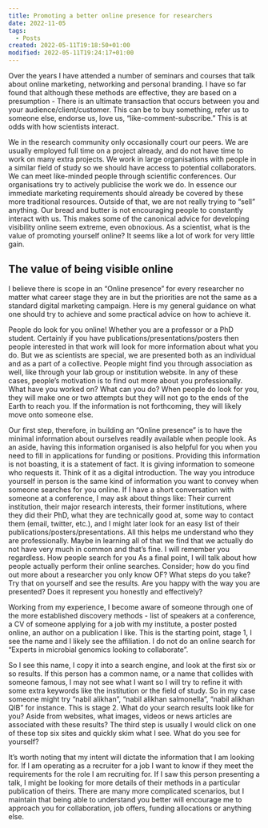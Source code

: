 ```yaml
---
title: Promoting a better online presence for researchers
date: 2022-11-05
tags:
  - Posts
created: 2022-05-11T19:18:50+01:00
modified: 2022-05-11T19:24:17+01:00
---
```

Over the years I have attended a number of seminars and courses that talk about online marketing, networking and personal branding. I have so far found that although these methods are effective, they are based on a presumption - There is an ultimate transaction that occurs between you and your audience/client/customer. This can be to buy something, refer us to someone else, endorse us, love us, “like-comment-subscribe.”  This is at odds with how scientists interact. 

We in the research community only occasionally court our peers. We are usually employed full time on a project already, and do not have time to work on many extra projects.  We work in large organisations with people in a similar field of study so we should have access to potential collaborators. We can meet like-minded people through scientific conferences. Our organisations try to actively publicise the work we do. In essence our immediate marketing requirements should already be covered by these more traditional resources. Outside of that, we are not really trying to “sell” anything. Our bread and butter is not encouraging people to constantly interact with us. This makes some of the canonical advice for developing visibility online seem extreme, even obnoxious. As a scientist, what is the value of promoting yourself online? It seems like a lot of work for very little gain. 

## The value of being visible online
I believe there is scope in an “Online presence” for every researcher no matter what career stage they are in but the priorities are not the same as a standard digital marketing campaign. Here is my general guidance on what one should try to achieve and some practical advice on how to achieve it. 

People do look for you online! Whether you are a professor or a PhD student. Certainly if you have publications/presentations/posters then people interested in that work will look for more information about what you do. But we as scientists are special, we are presented both as an individual and as a part of a collective. People might find you through association as well, like through your lab group or institution website. In any of these cases, people’s motivation is to find out more about you professionally. What have you worked on? What can you do? When people do look for you, they will make one or two attempts but they will not go to the ends of the Earth to reach you. If the information is not forthcoming, they will likely move onto someone else. 

Our first step, therefore, in building an “Online presence” is to have the minimal information about ourselves readily available when people look. As an aside, having this information organised is also helpful for you when you need to fill in applications for funding or positions. Providing this information is not boasting, it is a statement of fact. It is giving information to someone who requests it. Think of it as a digital introduction. The way you introduce yourself in person is the same kind of information you want to convey when someone searches for you online. If I have a short conversation with someone at a conference, I may ask about things like: Their current institution, their major research interests, their former institutions, where they did their PhD, what they are technically good at, some way to contact them (email, twitter, etc.), and I might later look for an easy list of their publications/posters/presentations. All this helps me understand who they are professionally. Maybe in learning all of that we find that we actually do not have very much in common and that’s fine. I will remember you regardless. 
How people search for you 
As a final point, I will talk about how people actually perform their online searches. Consider; how do you find out more about a researcher you only know OF? What steps do you take? Try that on yourself and see the results. Are you happy with the way you are presented? Does it represent you honestly and effectively? 

Working from my experience, I become aware of someone through one of the more established discovery methods - list of speakers at a conference, a CV of someone applying for a job with my institute, a poster posted online, an author on a publication I like. This is the starting point, stage 1, I see the name and I likely see the affiliation. I do not do an online search for “Experts in microbial genomics looking to collaborate”.  

So I see this name, I copy it into a search engine, and look at the first six or so results. If this person has a common name, or a name that collides with someone famous, I may not see what I want so I will try to refine it with some extra keywords like the institution or the field of study. So in my case someone might try “nabil alikhan”, “nabil alikhan salmonella”, “nabil alikhan QIB” for instance. This is stage 2. What do your search results look like for you? Aside from websites, what images, videos or news articles are associated with these results? The third step is usually I would click on one of these top six sites and quickly skim what I see. What do you see for yourself? 

It’s worth noting that my intent will dictate the information that I am looking for. If I am operating as a recruiter for a job I want to know if they meet the requirements for the role I am recruiting for. If I saw this person presenting a talk, I might be looking for more details of their methods in a particular publication of theirs. There are many more complicated scenarios, but I maintain that being able to understand you better will encourage me to approach you for collaboration, job offers, funding allocations or anything else. 
